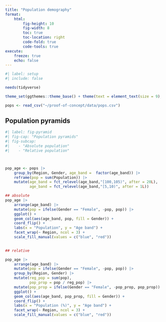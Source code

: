 ```yaml
---
title: "Population demography"
format: 
    html:
        fig-height: 10
        fig-width: 8
        toc: true
        toc-location: right
        code-fold: true
        code-tools: true
execute:
    freeze: true
    echo: false
---
```


```r
#| label: setup
#| include: false

needs(tidyverse)

theme_set(ggthemes::theme_base() + theme(text = element_text(size = 9), panel.background = element_blank(), plot.background = element_blank(), strip.text = element_text(size = 12)))

pops <- read_csv("~/proof-of-concept/data/pops.csv")


```

## Population pyramids

```r
#| label: fig-pyramid
#| fig-cap: "Population pyramids"
#| fig-subcap: 
#|    - "Absolute population"
#|    - "Relative population"



pop_age <- pops |>
    group_by(Region, Gender, age_band =  factor(age_band)) |>
    reframe(pop = sum(Population)) |>
    mutate(age_band = fct_relevel(age_band,"[100,105)", after = 20L), 
           age_band = fct_relevel(age_band,"[5,10)", after = 1L)) 

## absolute
pop_age |>
    arrange(age_band) |>
    mutate(pop = ifelse(Gender == "Female", -pop, pop)) |>
    ggplot() +
    geom_col(aes(age_band, pop, fill = Gender)) +
    coord_flip() +
    labs(x = "Population", y = "Age band") +
    facet_wrap(~ Region, ncol = 3) +
    scale_fill_manual(values = c("blue", "red"))
    

## relative

pop_age |>
    arrange(age_band) |>
    mutate(pop = ifelse(Gender == "Female", -pop, pop)) |>
    group_by(Region, Gender) |>
    mutate(reg_pop = sum(pop), 
           pop_prop = pop / reg_pop) |>
    mutate(pop_prop = ifelse(Gender == "Female", -pop_prop, pop_prop)) |>
    ggplot() +
    geom_col(aes(age_band, pop_prop, fill = Gender)) +
    coord_flip() +
    labs(x = "Population (%)", y = "Age band") +
    facet_wrap(~ Region, ncol = 3) +
    scale_fill_manual(values = c("blue", "red"))

```
